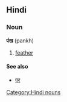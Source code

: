 ==Hindi==
===Noun===
'''पंख''' (pankh)
#[[feather]]
====See also====
*[[पर]]
[[Category:Hindi nouns]]